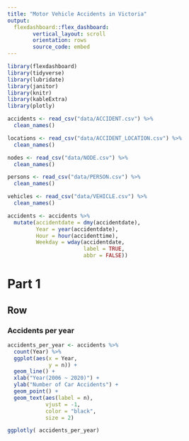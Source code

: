 ```yaml
---
title: "Motor Vehicle Accidents in Victoria"
output: 
  flexdashboard::flex_dashboard:
        vertical_layout: scroll
        orientation: rows
        source_code: embed
---
```


```r
library(flexdashboard)
library(tidyverse)
library(lubridate)
library(janitor)
library(knitr)
library(kableExtra)
library(plotly)
```

```r
accidents <- read_csv("data/ACCIDENT.csv") %>%
  clean_names()

locations <- read_csv("data/ACCIDENT_LOCATION.csv") %>%
  clean_names()

nodes <- read_csv("data/NODE.csv") %>%
  clean_names()

persons <- read_csv("data/PERSON.csv") %>%
  clean_names()

vehicles <- read_csv("data/VEHICLE.csv") %>%
  clean_names()
```

```r
accidents <- accidents %>%
  mutate(accidentdate = dmy(accidentdate),
         Year = year(accidentdate),
         Hour = hour(accidenttime),
         Weekday = wday(accidentdate, 
                        label = TRUE,
                        abbr = FALSE))
```



Part 1 {data-icon="fa-battery-quarter"}
===================================== 

Row {data-width=600}
--------------------------------
### Accidents per year

```r
accidents_per_year <- accidents %>%
  count(Year) %>% 
  ggplot(aes(x = Year, 
             y = n)) +
  geom_line() +
  xlab("Year(2006 ~ 2020)") +
  ylab("Number of Car Accidents") +
  geom_point() +
  geom_text(aes(label = n), 
            vjust = -1, 
            color = "black",
            size = 2) 

ggplotly( accidents_per_year)
```

